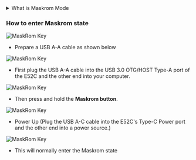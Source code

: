 <details>
  <summary>What is Maskrom Mode</summary>

    Maskrom mode, also known as Loader mode, is a special boot mode that generally used to recover or repair faulty devices.
    This mode allows the user to interact directly with the device's hardware without going through the operating system. In Maskrom mode,
    the user can communicate with the device through a computer or other device and execute a series of commands to fix the device's problems.
    You can see if the device is in Maskrom mode by using the following command (the return value below is the return value in Maskrom state).

    # MacOS side.

    The result of running lsusb
    Output:Bus 000 Device 004: ID 2207:350b Composite Device of Fuzhou Rockchip Electronics Co.

    # Linux.

    Result after executing lsusb
    Output:Bus 001 Device 030: ID 2207:350b Fuzhou Rockchip Electronics Company

    # Windows: Open RKDevTool.

    Open RKDevTool and you will see that the device is in Found One MASKROM Device state.

</details>

### How to enter Maskrom state

![MaskRom Key](/img/e/e52c/radxa-e52c-hardware-overview.webp)

- Prepare a USB A-A cable as shown below

![MaskRom Key](/img/e/e52c/radxa-e52c-maskrom-a-a-cable.webp)

- First plug the USB A-A cable into the USB 3.0 OTG/HOST Type-A port of the E52C and the other end into your computer.

![MaskRom Key](/img/e/e52c/radxa-e52c-maskrom-1.webp)

- Then press and hold the **Maskrom button**.

![MaskRom Key](/img/e/e52c/radxa-e52c-maskrom-2.webp)

- Power Up (Plug the USB A-C cable into the E52C's Type-C Power port and the other end into a power source.)

![MaskRom Key](/img/e/e52c/radxa-e52c-maskrom-3.webp)

- This will normally enter the Maskrom state
